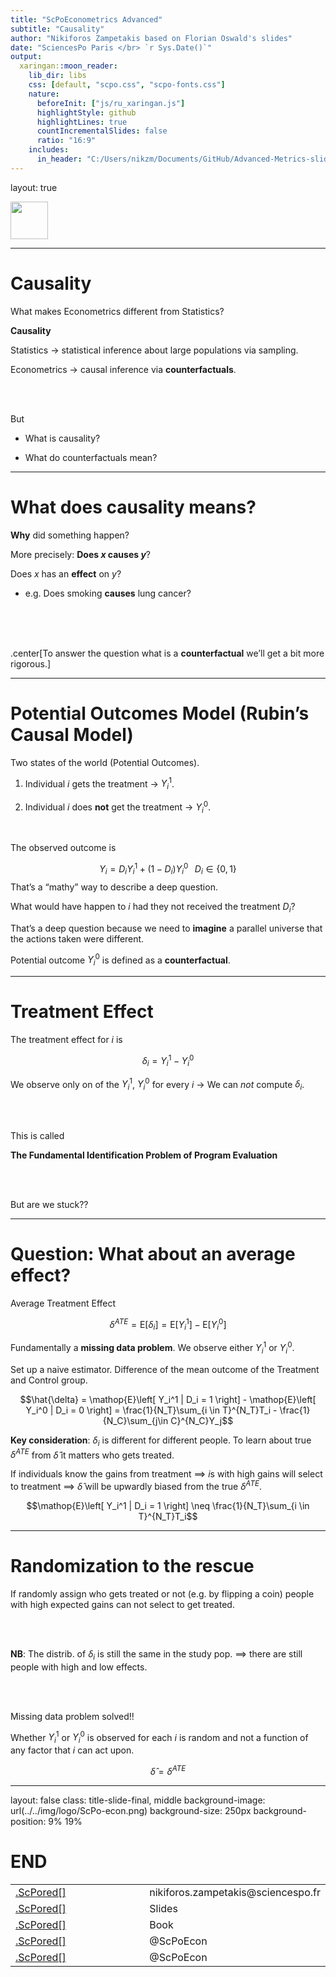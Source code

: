 ```yaml
---
title: "ScPoEconometrics Advanced"
subtitle: "Causality"
author: "Nikiforos Zampetakis based on Florian Oswald's slides"
date: "SciencesPo Paris </br> `r Sys.Date()`"
output:
  xaringan::moon_reader:
    lib_dir: libs
    css: [default, "scpo.css", "scpo-fonts.css"]
    nature:
      beforeInit: ["js/ru_xaringan.js"]
      highlightStyle: github
      highlightLines: true
      countIncrementalSlides: false
      ratio: "16:9"
    includes:
      in_header: "C:/Users/nikzm/Documents/GitHub/Advanced-Metrics-slides/libs/partials/header.html"
---
```


layout: true

<div class="my-footer"><img src="./img/logo/ScPo-shield.png" style="height: 60px;"/></div> 

---

# Causality


What makes Econometrics different from Statistics? 

**Causality**

Statistics $\rightarrow$ statistical inference about large populations via sampling.

Econometrics $\rightarrow$ causal inference via **counterfactuals**.

<br>
<br>

But

* What is causality?

* What do counterfactuals mean?



---

# What does causality means?


**Why** did something happen?

More precisely: **Does $x$ causes $y$**?

Does $x$ has an **effect** on $y$?

* e.g. Does smoking **causes** lung cancer?


<br>
<br>
<br>

.center[To answer the question what is a **counterfactual** we'll get a bit more rigorous.]

---

# Potential Outcomes Model (Rubin's Causal Model)


Two states of the world (Potential Outcomes).

 1. Individual $i$ gets the treatment $\rightarrow$ $Y_i^1$.
 
 2. Individual $i$ does **not** get the treatment $\rightarrow$ $Y_i^0$.
 
<br>
 
The observed outcome is

$$ Y_i = D_iY_i^1 + (1 - D_i)Y_i^0 \;\;\; D_i\in\{0,1\} $$
That's a "mathy" way to describe a deep question.

What would have happen to $i$ had they not received the treatment $D_i$?

That's a deep question because we need to **imagine** a parallel universe that the actions taken were different.

Potential outcome $Y_i^0$ is defined as a **counterfactual**.

---

# Treatment Effect

The treatment effect for $i$ is

$$\delta_i = Y_i^1 - Y_i^0$$


We observe only on of the $Y_i^1$, $Y_i^0$ for every $i$ $\rightarrow$ We can *not* compute $\delta_i$.

<br>
<br>

This is called

**The Fundamental Identification Problem of Program Evaluation**

<br>
<br>

But are we stuck??

---

# Question: What about an average effect?

Average Treatment Effect

$$\delta^{ATE} = \mathop{E}\left[ \delta_i \right] = \mathop{E}\left[ Y_i^1 \right] - \mathop{E}\left[ Y_i^0 \right]$$

Fundamentally a **missing data problem**. We observe either $Y_i^1$ or $Y_i^0$.

Set up a naive estimator. Difference of the mean outcome of the Treatment and Control group.

$$\hat{\delta} = \mathop{E}\left[ Y_i^1 | D_i = 1 \right] - \mathop{E}\left[ Y_i^0 | D_i = 0 \right] = \frac{1}{N_T}\sum_{i \in T}^{N_T}T_i - \frac{1}{N_C}\sum_{j\in C}^{N_C}Y_j$$

**Key consideration**: $\delta_i$ is different for different people. To learn about true $\delta^{ATE}$ from $\hat{\delta}$ it matters who gets treated.

If individuals know the gains from treatment $\implies$ $i$s with high gains will select to treatment $\implies$ $\hat{\delta}$ will be upwardly biased from the true $\delta^{ATE}$.

$$\mathop{E}\left[ Y_i^1 | D_i = 1 \right] \neq  \frac{1}{N_T}\sum_{i \in T}^{N_T}T_i$$

---

# Randomization to the rescue

If randomly assign who gets treated or not (e.g. by flipping a coin) people with high expected gains can not select to get treated.

<br>
<br>

**NB**: The distrib. of $\delta_i$ is still the same in the study pop. $\implies$ there are still people with high and low effects.

<br>
<br>

Missing data problem solved!!

Whether $Y_i^1$ or $Y_i^0$ is observed for each $i$ is random and not a function of any factor that $i$ can act upon.

$$\hat{\delta} = \delta^{ATE}$$

---


layout: false
class: title-slide-final, middle
background-image: url(../../img/logo/ScPo-econ.png)
background-size: 250px
background-position: 9% 19%

# END




|                                                                                                            |                                   |
| :--------------------------------------------------------------------------------------------------------- | :-------------------------------- |
| <a href="mailto:nikiforos.zampetakis@sciencespo.fr">.ScPored[<i class="fa fa-paper-plane fa-fw"></i>]               | nikiforos.zampetakis@sciencespo.fr       |
| <a href="https://github.com/ScPoEcon/Advanced-Metrics-slides">.ScPored[<i class="fa fa-link fa-fw"></i>] | Slides |
| <a href="https://scpoecon.github.io/ScPoEconometrics">.ScPored[<i class="fa fa-link fa-fw"></i>] | Book |
| <a href="http://twitter.com/ScPoEcon">.ScPored[<i class="fa fa-twitter fa-fw"></i>]                          | @ScPoEcon                         |
| <a href="http://github.com/ScPoEcon">.ScPored[<i class="fa fa-github fa-fw"></i>]                          | @ScPoEcon                       |